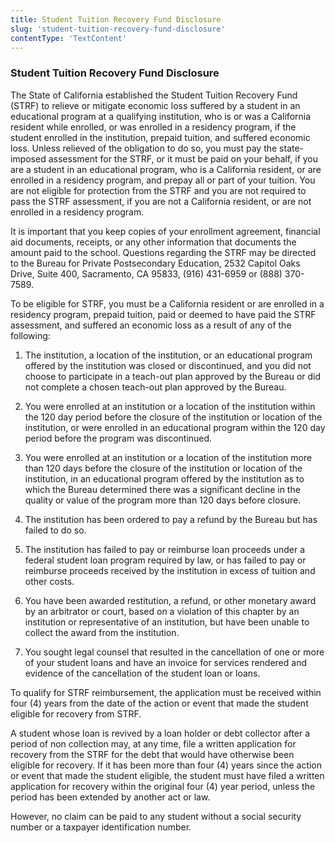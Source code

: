 ```yaml
---
title: Student Tuition Recovery Fund Disclosure
slug: 'student-tuition-recovery-fund-disclosure'
contentType: 'TextContent'
---
```


### Student Tuition Recovery Fund Disclosure

The State of California established the Student Tuition Recovery Fund (STRF) to relieve or mitigate
economic loss suffered by a student in an educational program at a qualifying institution, who is or
was a California resident while enrolled, or was enrolled in a residency program, if the student
enrolled in the institution, prepaid tuition, and suffered economic loss. Unless relieved of the
obligation to do so, you must pay the state-imposed assessment for the STRF, or it must be paid on
your behalf, if you are a student in an educational program, who is a California resident, or are
enrolled in a residency program, and prepay all or part of your tuition. You are not eligible for
protection from the STRF and you are not required to pass the STRF assessment, if you are not a
California resident, or are not enrolled in a residency program.

It is important that you keep copies of your enrollment agreement, financial aid documents,
receipts, or any other information that documents the amount paid to the school. Questions regarding
the STRF may be directed to the Bureau for Private Postsecondary Education, 2532 Capitol Oaks Drive,
Suite 400, Sacramento, CA 95833, (916) 431-6959 or (888) 370-7589.

To be eligible for STRF, you must be a California resident or are enrolled in a residency program,
prepaid tuition, paid or deemed to have paid the STRF assessment, and suffered an economic loss as a
result of any of the following:

1. The institution, a location of the institution, or an educational program offered by the
   institution was closed or discontinued, and you did not choose to participate in a teach-out plan
   approved by the Bureau or did not complete a chosen teach-out plan approved by the Bureau.

2. You were enrolled at an institution or a location of the institution within the 120 day period
   before the closure of the institution or location of the institution, or were enrolled in an
   educational program within the 120 day period before the program was discontinued.

3. You were enrolled at an institution or a location of the institution more than 120 days before
   the closure of the institution or location of the institution, in an educational program offered
   by the institution as to which the Bureau determined there was a significant decline in the
   quality or value of the program more than 120 days before closure.

4. The institution has been ordered to pay a refund by the Bureau but has failed to do so.

5. The institution has failed to pay or reimburse loan proceeds under a federal student loan program
   required by law, or has failed to pay or reimburse proceeds received by the institution in excess
   of tuition and other costs.

6. You have been awarded restitution, a refund, or other monetary award by an arbitrator or court,
   based on a violation of this chapter by an institution or representative of an institution, but
   have been unable to collect the award from the institution.

7. You sought legal counsel that resulted in the cancellation of one or more of your student loans
   and have an invoice for services rendered and evidence of the cancellation of the student loan or
   loans.

To qualify for STRF reimbursement, the application must be received within four (4) years from the
date of the action or event that made the student eligible for recovery from STRF.

A student whose loan is revived by a loan holder or debt collector after a period of non collection
may, at any time, file a written application for recovery from the STRF for the debt that would have
otherwise been eligible for recovery. If it has been more than four (4) years since the action or
event that made the student eligible, the student must have filed a written application for recovery
within the original four (4) year period, unless the period has been extended by another act or law.

However, no claim can be paid to any student without a social security number or a taxpayer
identification number.
